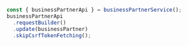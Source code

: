 ```ts
const { businessPartnerApi } = businessPartnerService();
businessPartnerApi
  .requestBuilder()
  .update(businessPartner)
  .skipCsrfTokenFetching();
```
